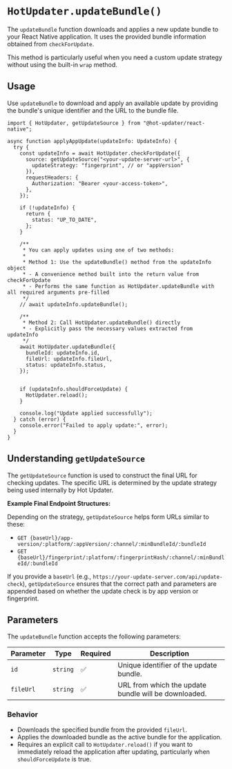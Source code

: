 # `HotUpdater.updateBundle()`

The `updateBundle` function downloads and applies a new update bundle to your React Native application. It uses the provided bundle information obtained from `checkForUpdate`.

This method is particularly useful when you need a custom update strategy without using the built-in `wrap` method.

## Usage

Use `updateBundle` to download and apply an available update by providing the bundle's unique identifier and the URL to the bundle file.

```tsx
import { HotUpdater, getUpdateSource } from "@hot-updater/react-native";

async function applyAppUpdate(updateInfo: UpdateInfo) {
  try {
    const updateInfo = await HotUpdater.checkForUpdate({
      source: getUpdateSource("<your-update-server-url>", {
        updateStrategy: "fingerprint", // or "appVersion"
      }),
      requestHeaders: {
        Authorization: "Bearer <your-access-token>",
      },
    });

    if (!updateInfo) {
      return {
        status: "UP_TO_DATE",
      };
    }

    /**
     * You can apply updates using one of two methods:
     * 
     * Method 1: Use the updateBundle() method from the updateInfo object
     * - A convenience method built into the return value from checkForUpdate
     * - Performs the same function as HotUpdater.updateBundle with all required arguments pre-filled
     */
    // await updateInfo.updateBundle();

    /**
     * Method 2: Call HotUpdater.updateBundle() directly
     * - Explicitly pass the necessary values extracted from updateInfo
     */
    await HotUpdater.updateBundle({
      bundleId: updateInfo.id,
      fileUrl: updateInfo.fileUrl,
      status: updateInfo.status,
    });


    if (updateInfo.shouldForceUpdate) {
      HotUpdater.reload();
    }

    console.log("Update applied successfully");
  } catch (error) {
    console.error("Failed to apply update:", error);
  }
}
```


## Understanding `getUpdateSource`

The `getUpdateSource` function is used to construct the final URL for checking updates. The specific URL is determined by the update strategy being used internally by Hot Updater.

**Example Final Endpoint Structures:**

Depending on the strategy, `getUpdateSource` helps form URLs similar to these:

*   `GET {baseUrl}/app-version/:platform/:appVersion/:channel/:minBundleId/:bundleId`
*   `GET {baseUrl}/fingerprint/:platform/:fingerprintHash/:channel/:minBundleId/:bundleId`

If you provide a `baseUrl` (e.g., `https://your-update-server.com/api/update-check`), `getUpdateSource` ensures that the correct path and parameters are appended based on whether the update check is by app version or fingerprint.


## Parameters

The `updateBundle` function accepts the following parameters:

| Parameter | Type      | Required | Description                             |
|-----------|-----------|----------|-----------------------------------------|
| `id`      | `string`  | ✅        | Unique identifier of the update bundle. |
| `fileUrl` | `string`  | ✅        | URL from which the update bundle will be downloaded. |

### Behavior

- Downloads the specified bundle from the provided `fileUrl`.
- Applies the downloaded bundle as the active bundle for the application.
- Requires an explicit call to `HotUpdater.reload()` if you want to immediately reload the application after updating, particularly when `shouldForceUpdate` is true.

